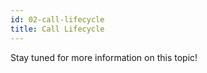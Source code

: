 ```yaml
---
id: 02-call-lifecycle
title: Call Lifecycle
---
```



Stay tuned for more information on this topic!

[//]: # (- Call lifecycle:)
[//]: # (  - Ring)
[//]: # (  - Meeting)
